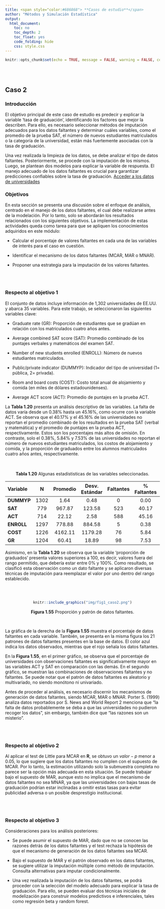 ```yaml
---
title: <span style="color:#686868"> **Casos de estudio**</span>
author: "Métodos y Simulación Estadística"
output:
  html_document:
    toc: no
    toc_depth: 2
    toc_float: yes
    code_folding: hide
    css: style.css
---
```


```r
knitr::opts_chunk$set(echo = TRUE, message = FALSE, warning = FALSE, comment = NA)

```

</br></br>
<h2>Caso 2</h2>

<h3>Introducción</h3>

El objetivo principal de este caso de estudio es predecir y explicar la variable 'tasa de graduación', identificando los factores que mejor la describen. Para ello, es necesario seleccionar métodos de imputación adecuados para los datos faltantes y determinar cuáles variables, como el promedio de la prueba SAT, el número de nuevos estudiantes matriculados o la categoría de la universidad, están más fuertemente asociadas con la tasa de graduación.

Una vez realizada la limpieza de los datos, se debe analizar el tipo de datos faltantes. Posteriormente, se procede con la imputación de los mismos. Luego, se plantean dos modelos para explicar la variable de respuesta. El manejo adecuado de los datos faltantes es crucial para garantizar predicciones confiables sobre la tasa de graduación.  [Acceder a los datos de universidades](https://lib.stat.cmu.edu/datasets/colleges/)


<h3>Objetivos</h3>

En esta sección se presenta una discusión sobre el enfoque de análisis, centrado en el manejo de los datos faltantes, el cual debe realizarse antes de la modelación. Por lo tanto, solo se abordarán los resultados relacionados con los siguientes objetivos. La implementación de estas actividades queda como tarea para que se apliquen los conocimientos adquiridos en este módulo:

- Calcular el porcentaje de valores faltantes en cada una de las variables de interés para el caso en cuestión.

- Identificar el mecanismo de los datos faltantes (MCAR, MAR o MNAR).

- Proponer una estrategia para la imputación de los valores faltantes.


</br></br>
<h3>Respecto al objetivo 1</h3>

El conjunto de datos incluye información de 1,302 universidades de EE.UU. y abarca 35 variables. Para este trabajo, se seleccionaron las siguientes variables clave:

- Graduate rate (GR): Proporción de estudiantes que se gradúan en relación con los matriculados cuatro años antes.

- Average combined SAT score (SAT): Promedio combinado de los puntajes verbales y matemáticos del examen SAT.

- Number of new students enrolled (ENROLL): Número de nuevos estudiantes matriculados.

- Public/private indicator (DUMMYP): Indicador del tipo de universidad (1= pública, 2= privada).

- Room and board costs (COST): Costo total anual de alojamiento y comida (en miles de dólares estadounidenses).

- Average ACT score (ACT): Promedio de puntajes en la prueba ACT.

La **Tabla 1.20** presenta un análisis descriptivo de las variables. La falta de datos varía desde un 0.38% hasta un 45.16%, como ocurre con la variable ACT. Se observa que el 40.17% y el 45.16% de las universidades no reportan el promedio combinado de los resultados en la prueba SAT (verbal y matemática) y el promedio de puntajes en la prueba ACT, respectivamente. Estos son los porcentajes más altos de omisión. En contraste, solo el 0.38%, 5.84% y 7.53% de las universidades no reportan el número de nuevos estudiantes matriculados, los costos de alojamiento y comida, y la proporción de graduados entre los alumnos matriculados cuatro años antes, respectivamente.


</br></br>
<center>
**Tabla 1.20** Algunas estadístisticas de las variables seleccionadas.
</center>
| Variable  | N    | Promedio | Desv. Estándar | Faltantes | % Faltantes | Mínimo | Máximo |
|:----------|:----:|:--------:|:--------------:|:---------:|:-----------:|:------:|:------:|
| **DUMMYP** | 1302 | 1.64  | 0.48  | 0  | 0.00  | 1  | 2  |
| **SAT**    | 779  | 967.87  | 123.58  | 523  | 40.17  | 600  | 1410  |
| **ACT**    | 714  | 22.12  | 2.58  | 588  | 45.16  | 11  | 31  |
| **ENROLL** | 1297 | 778.88  | 884.58  | 5  | 0.38  | 18  | 7425  |
| **COST**   | 1226 | 4162.11  | 1179.28  | 76  | 5.84  | 1260  | 8700  |
| **GR**     | 1204 | 60.41  | 18.89  | 98  | 7.53  | 8  | 118  |


Asimismo, en la **Tabla 1.20**  se observa que la variable 'proporción de graduados' presenta valores superiores a 100, es decir, valores fuera del rango permitido, que debería estar entre 0% y 100%. Como resultado, se clasificó esta observación como un dato faltante y se aplicaron diversas técnicas de imputación para reemplazar el valor por uno dentro del rango establecido.


</br></br>
<center>
```r
knitr::include_graphics("img/fig1_caso2.png")
```
**Figura 1.55** Proporción y patrón de datos faltantes.
</center>
</br>

La gráfica de la derecha de la **Figura 1.55** muestra el porcentaje de datos faltantes en cada variable. También, se presenta en la misma figura los 21 patrones de datos faltantes presentes en la base de datos. El color azul indica los datos observados, mientras que el rojo señala los datos faltantes.

En la **Figura 1.55**, en el primer gráfico, se observa que el porcentaje de universidades con observaciones faltantes es significativamente mayor en las variables ACT y SAT en comparación con las demás. En el segundo gráfico, se muestran las combinaciones de observaciones faltantes y no faltantes. Se puede notar que el patrón de datos faltantes es aleatorio y multivariado, no siendo monótono ni univariado.

Antes de proceder al análisis, es necesario discernir los mecanismos de generación de datos faltantes, siendo
MCAR, MAR o MNAR. Porter S. (1999) analiza datos reportados por \U.S. News and World Report 2 menciona
que "la falta de datos probablemente se deba a que las universidades no pudieron recoger los datos", sin embargo,
también dice que "las razones son un misterio".

</br></br>
<h3>Respecto al objetivo 2</h3>

Al aplicar el test de Little para MCAR en **R**, se obtuvo un $valor-p$ menor a 0.05, lo que sugiere que los datos faltantes no cumplen con el supuesto de MCAR. Por lo tanto, la estimación utilizando solo la submuestra completa no parece ser la opción más adecuada en esta situación. Se puede trabajar bajo el supuesto de MAR, aunque esto no implica que el mecanismo de datos faltantes no sea MNAR, ya que las universidades con bajas tasas de graduación podrían estar inclinadas a omitir estas tasas para evitar publicidad adversa o un posible desprestigio institucional.


</br></br>
<h3>Respecto al objetivo 3</h3>

Consideraciones para los análisis posteriores:

- Se puede asumir el supuesto de MAR, dado que no se conocen las razones detrás de los datos faltantes y el test rechaza la hipótesis de que el mecanismo de generación de los datos faltantes sea MCAR.

- Bajo el supuesto de MAR y el patrón observado en los datos faltantes, se sugiere utilizar la imputación múltiple como método de imputación. Consulta alternativas para imputar condicionalmente.

- Una vez realizada la imputación de los datos faltantes, se podrá proceder con la selección del modelo adecuado para explicar la tasa de graduación. Para ello, se pueden evaluar dos técnicas iniciales de modelización para construir modelos predictivos e inferenciales, tales como regresión beta y random forest.




